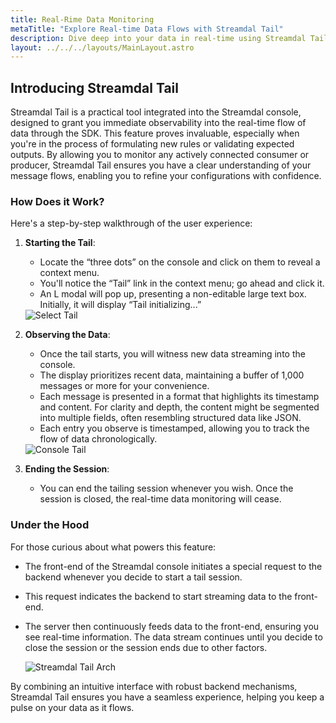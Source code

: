 ```yaml
---
title: Real-Rime Data Monitoring
metaTitle: "Explore Real-time Data Flows with Streamdal Tail"
description: Dive deep into your data in real-time using Streamdal Tail's intuitive interface.
layout: ../../../layouts/MainLayout.astro
---
```



## Introducing Streamdal Tail

Streamdal Tail is a practical tool integrated into the Streamdal console, designed to grant you immediate observability into the real-time flow of data through the SDK. This feature proves invaluable, especially when you're in the process of formulating new rules or validating expected outputs. By allowing you to monitor any actively connected consumer or producer, Streamdal Tail ensures you have a clear understanding of your message flows, enabling you to refine your configurations with confidence.

### How Does it Work?

Here's a step-by-step walkthrough of the user experience:

1. **Starting the Tail**:
    - Locate the “three dots” on the console and click on them to reveal a context menu.
    - You'll notice the “Tail” link in the context menu; go ahead and click it.
    - An L modal will pop up, presenting a non-editable large text box. Initially, it will display “Tail initializing...” 

    <img src={selectTail} alt="Select Tail" />

2. **Observing the Data**:
    - Once the tail starts, you will witness new data streaming into the console.
    - The display prioritizes recent data, maintaining a buffer of 1,000 messages or more for your convenience.
    - Each message is presented in a format that highlights its timestamp and content. For clarity and depth, the content might be segmented into multiple fields, often resembling structured data like JSON.
    - Each entry you observe is timestamped, allowing you to track the flow of data chronologically.


    <img src={consoleTail} alt="Console Tail" />

3. **Ending the Session**:
    - You can end the tailing session whenever you wish. Once the session is closed, the real-time data monitoring will cease.

### Under the Hood

For those curious about what powers this feature:

- The front-end of the Streamdal console initiates a special request to the backend whenever you decide to start a tail session.
- This request indicates the backend to start streaming data to the front-end.
- The server then continuously feeds data to the front-end, ensuring you see real-time information. The data stream continues until you decide to close the session or the session ends due to other factors.

  <img src={tailFlow} alt="Streamdal Tail Arch" />

By combining an intuitive interface with robust backend mechanisms, Streamdal Tail ensures you have a seamless experience, helping you keep a pulse on your data as it flows.

